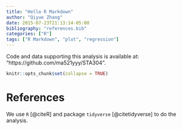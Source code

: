 ```yaml
---
title: "Hello R Markdown"
author: "Qiyue Zhang"
date: 2015-07-23T21:13:14-05:00
bibliography: "references.bib"
categories: ["R"]
tags: ["R Markdown", "plot", "regression"]
---
```


Code and data supporting this analysis is available at: "https://github.com/ma521yyy/STA304".

```r
knitr::opts_chunk$set(collapse = TRUE)
```



# References

We use `R` [@citeR] and package `tidyverse` [@citetidyverse] to do the analysis.